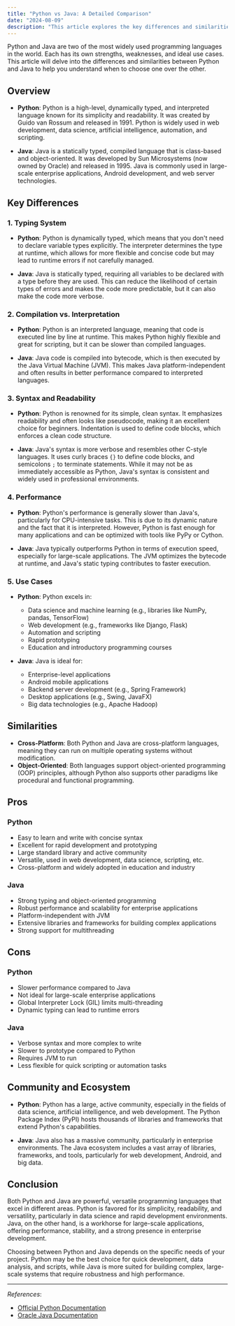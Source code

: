 ```yaml
---
title: "Python vs Java: A Detailed Comparison"
date: "2024-08-09"
description: "This article explores the key differences and similarities between Python and Java to help you understand when and why to use each language."
---
```

Python and Java are two of the most widely used programming languages in the world. Each has its own strengths, weaknesses, and ideal use cases. This article will delve into the differences and similarities between Python and Java to help you understand when to choose one over the other.

## Overview

- **Python**: Python is a high-level, dynamically typed, and interpreted language known for its simplicity and readability. It was created by Guido van Rossum and released in 1991. Python is widely used in web development, data science, artificial intelligence, automation, and scripting.

- **Java**: Java is a statically typed, compiled language that is class-based and object-oriented. It was developed by Sun Microsystems (now owned by Oracle) and released in 1995. Java is commonly used in large-scale enterprise applications, Android development, and web server technologies.

## Key Differences

### 1. **Typing System**

- **Python**: Python is dynamically typed, which means that you don't need to declare variable types explicitly. The interpreter determines the type at runtime, which allows for more flexible and concise code but may lead to runtime errors if not carefully managed.

- **Java**: Java is statically typed, requiring all variables to be declared with a type before they are used. This can reduce the likelihood of certain types of errors and makes the code more predictable, but it can also make the code more verbose.

### 2. **Compilation vs. Interpretation**

- **Python**: Python is an interpreted language, meaning that code is executed line by line at runtime. This makes Python highly flexible and great for scripting, but it can be slower than compiled languages.

- **Java**: Java code is compiled into bytecode, which is then executed by the Java Virtual Machine (JVM). This makes Java platform-independent and often results in better performance compared to interpreted languages.

### 3. **Syntax and Readability**

- **Python**: Python is renowned for its simple, clean syntax. It emphasizes readability and often looks like pseudocode, making it an excellent choice for beginners. Indentation is used to define code blocks, which enforces a clean code structure.

- **Java**: Java's syntax is more verbose and resembles other C-style languages. It uses curly braces `{}` to define code blocks, and semicolons `;` to terminate statements. While it may not be as immediately accessible as Python, Java's syntax is consistent and widely used in professional environments.

### 4. **Performance**

- **Python**: Python's performance is generally slower than Java's, particularly for CPU-intensive tasks. This is due to its dynamic nature and the fact that it is interpreted. However, Python is fast enough for many applications and can be optimized with tools like PyPy or Cython.

- **Java**: Java typically outperforms Python in terms of execution speed, especially for large-scale applications. The JVM optimizes the bytecode at runtime, and Java's static typing contributes to faster execution.

### 5. **Use Cases**

- **Python**: Python excels in:
  - Data science and machine learning (e.g., libraries like NumPy, pandas, TensorFlow)
  - Web development (e.g., frameworks like Django, Flask)
  - Automation and scripting
  - Rapid prototyping
  - Education and introductory programming courses

- **Java**: Java is ideal for:
  - Enterprise-level applications
  - Android mobile applications
  - Backend server development (e.g., Spring Framework)
  - Desktop applications (e.g., Swing, JavaFX)
  - Big data technologies (e.g., Apache Hadoop)

## Similarities

- **Cross-Platform**: Both Python and Java are cross-platform languages, meaning they can run on multiple operating systems without modification.
- **Object-Oriented**: Both languages support object-oriented programming (OOP) principles, although Python also supports other paradigms like procedural and functional programming.


## Pros
### Python
- Easy to learn and write with concise syntax
- Excellent for rapid development and prototyping
- Large standard library and active community
- Versatile, used in web development, data science, scripting, etc.
- Cross-platform and widely adopted in education and industry

### Java
- Strong typing and object-oriented programming
- Robust performance and scalability for enterprise applications
- Platform-independent with JVM
- Extensive libraries and frameworks for building complex applications
- Strong support for multithreading

## Cons
### Python
- Slower performance compared to Java
- Not ideal for large-scale enterprise applications
- Global Interpreter Lock (GIL) limits multi-threading
- Dynamic typing can lead to runtime errors

### Java
- Verbose syntax and more complex to write
- Slower to prototype compared to Python
- Requires JVM to run
- Less flexible for quick scripting or automation tasks


## Community and Ecosystem

- **Python**: Python has a large, active community, especially in the fields of data science, artificial intelligence, and web development. The Python Package Index (PyPI) hosts thousands of libraries and frameworks that extend Python's capabilities.

- **Java**: Java also has a massive community, particularly in enterprise environments. The Java ecosystem includes a vast array of libraries, frameworks, and tools, particularly for web development, Android, and big data.

## Conclusion

Both Python and Java are powerful, versatile programming languages that excel in different areas. Python is favored for its simplicity, readability, and versatility, particularly in data science and rapid development environments. Java, on the other hand, is a workhorse for large-scale applications, offering performance, stability, and a strong presence in enterprise development.

Choosing between Python and Java depends on the specific needs of your project. Python may be the best choice for quick development, data analysis, and scripts, while Java is more suited for building complex, large-scale systems that require robustness and high performance.

---

*References*:
- [Official Python Documentation](https://docs.python.org/3/)
- [Oracle Java Documentation](https://docs.oracle.com/en/java/)

<RelatedComparisons
    currentTechnology='Python-JAVA'
/>